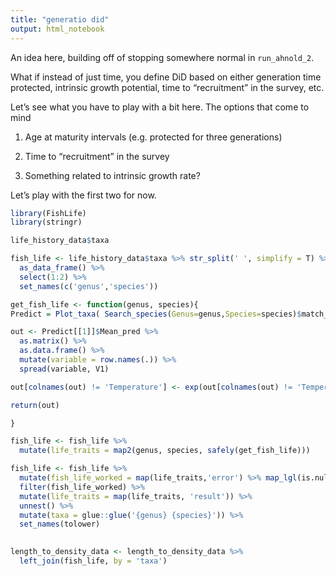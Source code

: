 ```yaml
---
title: "generatio did"
output: html_notebook
---
```



An idea here, building off of stopping somewhere normal in `run_ahnold_2`. 

What if instead of just time, you define DiD based on either generation time protected, intrinsic growth potential, time to "recruitment" in the survey, etc. 

Let's see what you have to play with a bit here. The options that come to mind


1. Age at maturity intervals (e.g. protected for three generations)

2. Time to "recruitment" in the survey

3. Something related to intrinsic growth rate?

Let's play with the first two for now. 

```r

library(FishLife)
library(stringr)

life_history_data$taxa

fish_life <- life_history_data$taxa %>% str_split(' ', simplify = T) %>% 
  as_data_frame() %>% 
  select(1:2) %>% 
  set_names(c('genus','species'))

get_fish_life <- function(genus, species){
Predict = Plot_taxa( Search_species(Genus=genus,Species=species)$match_taxonomy, mfrow=c(2,2), partial_match = T, verbose = F )

out <- Predict[[1]]$Mean_pred %>% 
  as.matrix() %>% 
  as.data.frame() %>% 
  mutate(variable = row.names(.)) %>% 
  spread(variable, V1)

out[colnames(out) != 'Temperature'] <- exp(out[colnames(out) != 'Temperature'])

return(out)

}

fish_life <- fish_life %>% 
  mutate(life_traits = map2(genus, species, safely(get_fish_life)))

fish_life <- fish_life %>% 
  mutate(fish_life_worked = map(life_traits,'error') %>% map_lgl(is.null)) %>% 
  filter(fish_life_worked) %>% 
  mutate(life_traits = map(life_traits, 'result')) %>% 
  unnest() %>% 
  mutate(taxa = glue::glue('{genus} {species}')) %>% 
  set_names(tolower)
  

length_to_density_data <- length_to_density_data %>% 
  left_join(fish_life, by = 'taxa')


```

